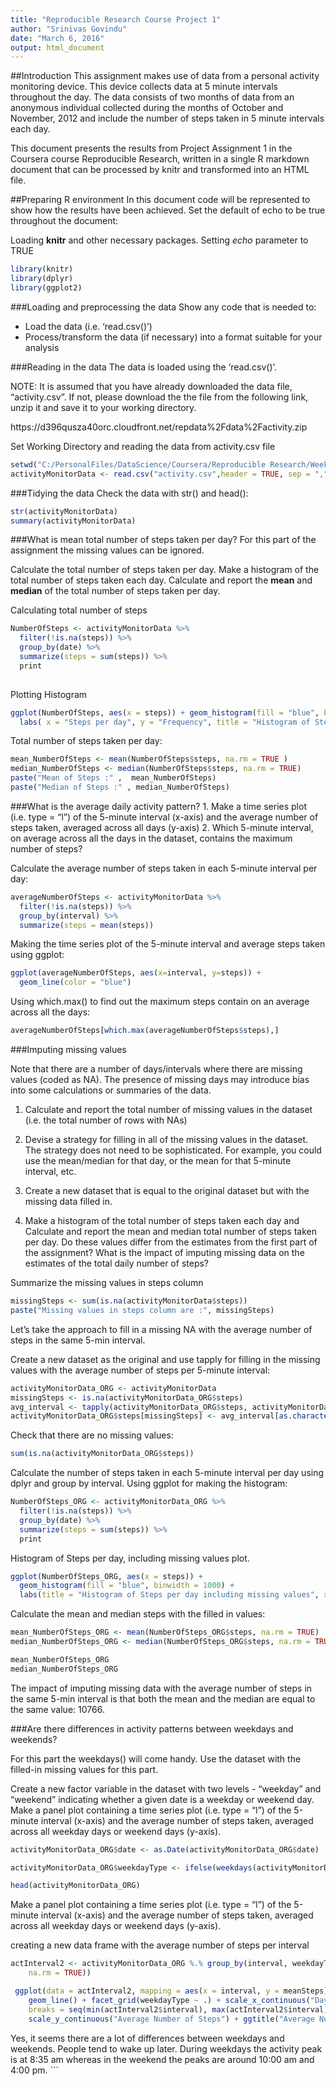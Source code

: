 ```yaml
---
title: "Reproducible Research Course Project 1"
author: "Srinivas Govindu"
date: "March 6, 2016"
output: html_document
---
```


##Introduction 
This assignment makes use of data from a personal activity monitoring device. This device collects data at 5 minute intervals throughout the day. The data consists of two months of data from an anonymous individual collected during the months of October and November, 2012 and include the number of steps taken in 5 minute intervals each day.

This document presents the results from Project Assignment 1 in the Coursera course Reproducible Research, written in a single R markdown document that can be processed by knitr and transformed into an HTML file. 

##Preparing R environment 
In this document code will be represented to show how the results have been achieved. Set the default of echo to be true throughout the document: 

Loading **knitr** and other necessary packages. Setting *echo* parameter to TRUE
```r
library(knitr)
library(dplyr)
library(ggplot2)

```

###Loading and preprocessing the data
  Show any code that is needed to:

* Load the data (i.e. 'read.csv()')
* Process/transform the data (if necessary) into a format suitable for your analysis

###Reading in the data
The data is loaded using the 'read.csv()'.

NOTE: It is assumed that you have already downloaded the data file, "activity.csv". If not, please download the the file from the following link, unzip it and save it to your working directory.  

https://d396qusza40orc.cloudfront.net/repdata%2Fdata%2Factivity.zip

Set Working Directory and reading the data from activity.csv file

```r
setwd("C:/PersonalFiles/DataScience/Coursera/Reproducible Research/Week1/data/repdata_data_activity")
activityMonitorData <- read.csv("activity.csv",header = TRUE, sep = ",", colClasses = c("numeric","character","integer"))

```
###Tidying the data
Check the data with str() and head():

```r
str(activityMonitorData)
summary(activityMonitorData)
```
###What is mean total number of steps taken per day?
For this part of the assignment the missing values can be ignored.

Calculate the total number of steps taken per day.
Make a histogram of the total number of steps taken each day.
Calculate and report the **mean** and **median** of the total number of steps taken per day.

Calculating total number of steps 
```r
NumberOfSteps <- activityMonitorData %>%
  filter(!is.na(steps)) %>%
  group_by(date) %>%
  summarize(steps = sum(steps)) %>%
  print
                    
```

Plotting  Histogram
```r
ggplot(NumberOfSteps, aes(x = steps)) + geom_histogram(fill = "blue", binwidth = 1000) +
  labs( x = "Steps per day", y = "Frequency", title = "Histogram of Steps per day")
```

Total number of steps taken per day:

```r
mean_NumberOfSteps <- mean(NumberOfSteps$steps, na.rm = TRUE )
median_NumberOfSteps <- median(NumberOfSteps$steps, na.rm = TRUE)
paste("Mean of Steps :" ,  mean_NumberOfSteps)
paste("Median of Steps :" , median_NumberOfSteps)
```

###What is the average daily activity pattern?
1. Make a time series plot (i.e. type = "l") of the 5-minute interval (x-axis)
and the average number of steps taken, averaged across all days (y-axis)
2. Which 5-minute interval, on average across all the days in the dataset,
contains the maximum number of steps?

Calculate the average number of steps taken in each 5-minute interval per day:
```r
averageNumberOfSteps <- activityMonitorData %>%
  filter(!is.na(steps)) %>%
  group_by(interval) %>%
  summarize(steps = mean(steps))
```

Making the time series plot of the 5-minute interval and average steps taken using ggplot:

```r
ggplot(averageNumberOfSteps, aes(x=interval, y=steps)) +
  geom_line(color = "blue")
```

Using which.max() to find out the maximum steps contain on an average across all the days:
```r
averageNumberOfSteps[which.max(averageNumberOfSteps$steps),]
```

###Imputing missing values

Note that there are a number of days/intervals where there are missing values
(coded as NA). The presence of missing days may introduce bias into some
calculations or summaries of the data.

1. Calculate and report the total number of missing values in the dataset
(i.e. the total number of rows with NAs)

2. Devise a strategy for filling in all of the missing values in the dataset. The
strategy does not need to be sophisticated. For example, you could use
the mean/median for that day, or the mean for that 5-minute interval, etc.

3. Create a new dataset that is equal to the original dataset but with the
missing data filled in.

4. Make a histogram of the total number of steps taken each day and Calculate
and report the mean and median total number of steps taken per day. Do
these values differ from the estimates from the first part of the assignment?
What is the impact of imputing missing data on the estimates of the total
daily number of steps?

Summarize the missing values in steps column
```r
missingSteps <- sum(is.na(activityMonitorData$steps))
paste("Missing values in steps column are :", missingSteps)
```


Let's take the approach to fill in a missing NA with the average number of steps in the same 5-min interval.

Create a new dataset as the original and use tapply for filling in the missing values with the average number of steps per 5-minute interval:

```r
activityMonitorData_ORG <- activityMonitorData
missingSteps <- is.na(activityMonitorData_ORG$steps)
avg_interval <- tapply(activityMonitorData_ORG$steps, activityMonitorData_ORG$interval, mean, na.rm=TRUE, simplify=TRUE)
activityMonitorData_ORG$steps[missingSteps] <- avg_interval[as.character(activityMonitorData_ORG$interval[missingSteps])]
```

Check that there are no missing values:
```r
sum(is.na(activityMonitorData_ORG$steps))
```


Calculate the number of steps taken in each 5-minute interval per day using dplyr and group by interval. Using ggplot for making the histogram:

```r
NumberOfSteps_ORG <- activityMonitorData_ORG %>%
  filter(!is.na(steps)) %>%
  group_by(date) %>%
  summarize(steps = sum(steps)) %>%
  print
```

Histogram of Steps per day, including missing values plot.

```r
ggplot(NumberOfSteps_ORG, aes(x = steps)) +
  geom_histogram(fill = "blue", binwidth = 1000) +
  labs(title = "Histogram of Steps per day including missing values", x = "Steps per day", y = "Frequency")
```

Calculate the mean and median steps with the filled in values:

```r
mean_NumberOfSteps_ORG <- mean(NumberOfSteps_ORG$steps, na.rm = TRUE)
median_NumberOfSteps_ORG <- median(NumberOfSteps_ORG$steps, na.rm = TRUE)

mean_NumberOfSteps_ORG
median_NumberOfSteps_ORG
```
The impact of imputing missing data with the average number of steps in the same 5-min interval is that both the mean and the median are equal to the same value: 10766.


###Are there differences in activity patterns between weekdays and weekends?

For this part the weekdays() will come handy. Use the dataset with the filled-in missing values for this part.

Create a new factor variable in the dataset with two levels - "weekday" and "weekend" indicating whether a given date is a weekday or weekend day.
Make a panel plot containing a time series plot (i.e. type = "l") of the 5-minute interval (x-axis) and the average number of steps taken, averaged across all weekday days or weekend days (y-axis).

```r
activityMonitorData_ORG$date <- as.Date(activityMonitorData_ORG$date)

activityMonitorData_ORG$weekdayType <- ifelse(weekdays(activityMonitorData_ORG$date) %in% c("Satuday", "Sunday"),     "weekend", "weekday")

head(activityMonitorData_ORG)
```

Make a panel plot containing a time series plot (i.e. type = "l") of the 5-minute interval (x-axis) and the average number of steps taken, averaged across all weekday days or weekend days (y-axis).


creating a new data frame with the average number of steps per interval

```r

actInterval2 <- activityMonitorData_ORG %.% group_by(interval, weekdayType) %.% summarise(meanSteps = mean(steps, 
    na.rm = TRUE))

 ggplot(data = actInterval2, mapping = aes(x = interval, y = meanSteps)) + 
    geom_line() + facet_grid(weekdayType ~ .) + scale_x_continuous("Day Interval", 
    breaks = seq(min(actInterval2$interval), max(actInterval2$interval), 100)) + 
    scale_y_continuous("Average Number of Steps") + ggtitle("Average Number of Steps Taken by Interval")
```

Yes, it seems there are a lot of differences between weekdays and weekends. People tend to wake up later. During weekdays the activity peak is at 8:35 am whereas in the weekend the peaks are around 10:00 am and 4:00 pm.
```